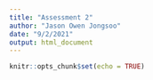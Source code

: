 ```yaml
---
title: "Assessment 2"
author: "Jason Owen Jongsoo"
date: "9/2/2021"
output: html_document
---
```


```r
knitr::opts_chunk$set(echo = TRUE)
```

